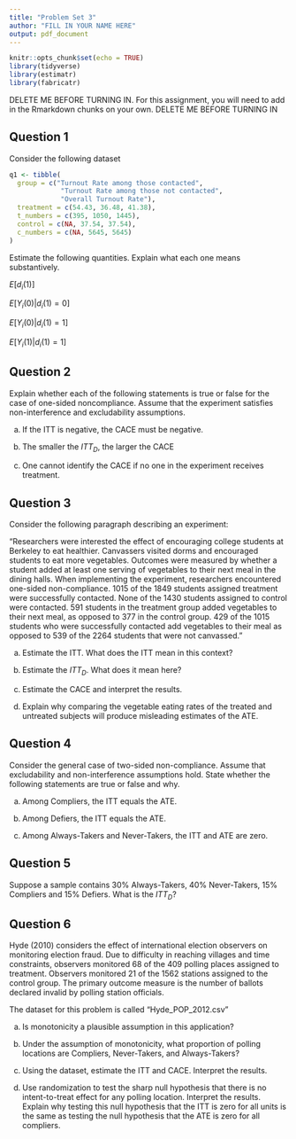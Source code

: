 ```yaml
---
title: "Problem Set 3" 
author: "FILL IN YOUR NAME HERE" 
output: pdf_document
---
```

```r
knitr::opts_chunk$set(echo = TRUE)
library(tidyverse)
library(estimatr)
library(fabricatr)
```


DELETE ME BEFORE TURNING IN. For this assignment, you will need to add in the Rmarkdown chunks on your own. DELETE ME BEFORE TURNING IN 

## Question 1 

Consider the following dataset 

```r
q1 <- tibble(
  group = c("Turnout Rate among those contacted",
             "Turnout Rate among those not contacted",
             "Overall Turnout Rate"),
  treatment = c(54.43, 36.48, 41.38),
  t_numbers = c(395, 1050, 1445),
  control = c(NA, 37.54, 37.54),
  c_numbers = c(NA, 5645, 5645)
)

```

Estimate the following quantities. Explain what each one means substantively. 

$E[d_i(1)]$

$E[Y_i(0)|d_i(1) = 0]$

$E[Y_i(0)|d_i(1) = 1]$

$E[Y_i(1)|d_i(1)=1]$


## Question 2 

Explain whether each of the following statements is true or false for the case of one-sided noncompliance. Assume that the experiment satisfies non-interference and excludability assumptions. 

a) If the ITT is negative, the CACE must be negative. 


b) The smaller the $ITT_D$, the larger the CACE 


c) One cannot identify the CACE if no one in the experiment receives treatment. 


## Question 3 

Consider the following paragraph describing an experiment: 

"Researchers were interested the effect of encouraging college students at Berkeley to eat healthier. Canvassers visited dorms and encouraged students to eat more vegetables. Outcomes were measured by whether a student added at least one serving of vegetables to their next meal in the dining halls. When implementing the experiment, researchers encountered one-sided non-compliance. 1015 of the 1849 students assigned treatment were successfully contacted. None of the 1430 students assigned to control were contacted. 591 students in the treatment group added vegetables to their next meal, as opposed to 377 in the control group. 429 of the 1015 students who were successfully contacted add vegetables to their meal as opposed to 539 of the 2264 students that were not canvassed." 

a) Estimate the ITT. What does the ITT mean in this context? 

b) Estimate the $ITT_D$. What does it mean here? 

c) Estimate the CACE and interpret the results. 

d) Explain why comparing the vegetable eating rates of the treated and untreated subjects will produce misleading estimates of the ATE. 

## Question 4 

Consider the general case of two-sided non-compliance. Assume that excludability and non-interference assumptions hold. State whether the following statements are true or false and why. 

a) Among Compliers, the ITT equals the ATE.


b) Among Defiers, the ITT equals the ATE.


c) Among Always-Takers and Never-Takers, the ITT and ATE are zero.


## Question 5 

Suppose a sample contains 30% Always-Takers, 40% Never-Takers, 15% Compliers and 15% Defiers. What is the $ITT_D$? 


## Question 6 

Hyde (2010) considers the effect of international election observers on monitoring election fraud. Due to difficulty in reaching villages and time constraints, observers monitored 68 of the 409 polling places assigned to treatment. Observers monitored 21 of the 1562 stations assigned to the control group. The primary outcome measure is the number of ballots declared invalid by polling station officials. 

The dataset for this problem is called "Hyde_POP_2012.csv"

a) Is monotonicity a plausible assumption in this application? 


b) Under the assumption of monotonicity, what proportion of polling locations are Compliers, Never-Takers, and Always-Takers? 


c) Using the dataset, estimate the ITT and CACE. Interpret the results. 


d) Use randomization to test the sharp null hypothesis that there is no intent-to-treat effect for any polling location. Interpret the results. Explain why testing this null hypothesis that the ITT is zero for all units is the same as testing the null hypothesis that the ATE is zero for all compliers. 